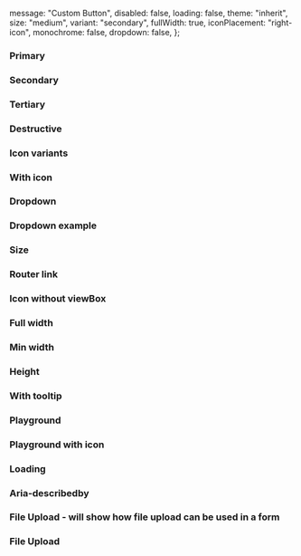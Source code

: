 
<Meta of={IcButtonStories} />

<Description markdown={readme} />

  message: "Custom Button",
  disabled: false,
  loading: false,
  theme: "inherit",
  size: "medium",
  variant: "secondary",
  fullWidth: true,
  iconPlacement: "right-icon",
  monochrome: false,
  dropdown: false,
};

### Primary

<Canvas>
  <Story of={IcButtonStories.Primary} />
</Canvas>

### Secondary

<Canvas>
  <Story of={IcButtonStories.Secondary} />
</Canvas>

### Tertiary

<Canvas>
  <Story of={IcButtonStories.Tertiary} />
</Canvas>

### Destructive

<Canvas>
  <Story of={IcButtonStories.Destructive} />
</Canvas>

### Icon variants

<Canvas>
  <Story of={IcButtonStories.IconVariants} />
</Canvas>

### With icon

<Canvas>
  <Story of={IcButtonStories.WithIcon} />
</Canvas>

### Dropdown

<Canvas>
  <Story of={IcButtonStories.Dropdown} />
</Canvas>

### Dropdown example

<Canvas>
  <Story of={IcButtonStories.DropdownExample} />
</Canvas>

### Size

<Canvas>
  <Story of={IcButtonStories.Size} />
</Canvas>

### Router link

<Canvas>
  <Story of={IcButtonStories.RouterLink} />
</Canvas>

### Icon without viewBox

<Canvas>
  <Story of={IcButtonStories.IconWithoutViewBox} />
</Canvas>

### Full width

<Canvas>
  <Story of={IcButtonStories.FullWidth} />
</Canvas>

### Min width

<Canvas>
  <Story of={IcButtonStories.MinWidth} />
</Canvas>

### Height

<Canvas>
  <Story of={IcButtonStories.Height} />
</Canvas>

### With tooltip

<Canvas>
  <Story of={IcButtonStories.Tooltips} />
</Canvas>

### Playground

<Canvas>
  <Story of={IcButtonStories.Playground} />
</Canvas>

### Playground with icon

<Canvas>
  <Story of={IcButtonStories.PlaygroundWithIcon} />
</Canvas>

### Loading

<Canvas>
  <Story of={IcButtonStories.Loading} />
</Canvas>

### Aria-describedby

<Canvas>
  <Story of={IcButtonStories.AriaDescribedby} />
</Canvas>

### File Upload - will show how file upload can be used in a form

<Canvas>
  <Story of={IcButtonStories.FileUploadInAForm} />
</Canvas>

### File Upload

<Canvas>
  <Story of={IcButtonStories.FileUpload} />
</Canvas>
